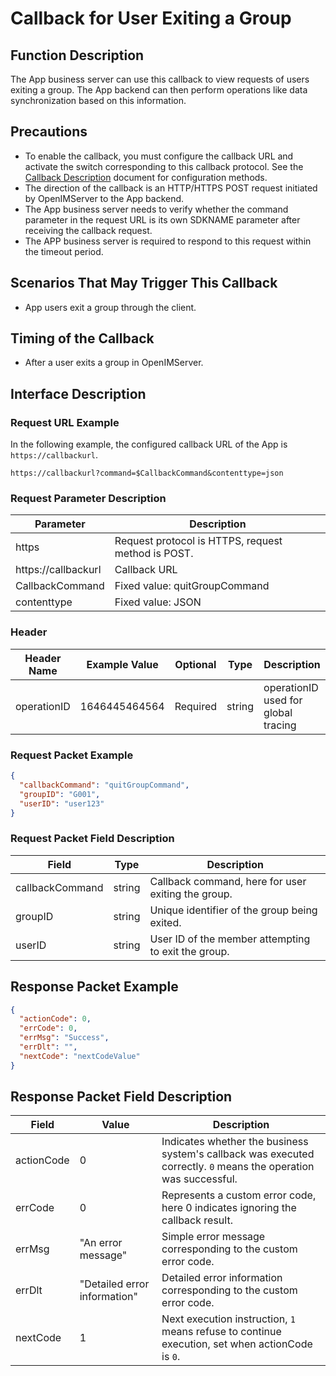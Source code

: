 # Callback for User Exiting a Group

## Function Description
The App business server can use this callback to view requests of users exiting a group. The App backend can then perform operations like data synchronization based on this information.

## Precautions
- To enable the callback, you must configure the callback URL and activate the switch corresponding to this callback protocol. See the [Callback Description](../introduction) document for configuration methods.
- The direction of the callback is an HTTP/HTTPS POST request initiated by OpenIMServer to the App backend.
- The App business server needs to verify whether the command parameter in the request URL is its own SDKNAME parameter after receiving the callback request.
- The APP business server is required to respond to this request within the timeout period.

## Scenarios That May Trigger This Callback
- App users exit a group through the client.

## Timing of the Callback
- After a user exits a group in OpenIMServer.

## Interface Description

### Request URL Example
In the following example, the configured callback URL of the App is `https://callbackurl`.
```plaintext
https://callbackurl?command=$CallbackCommand&contenttype=json
```

### Request Parameter Description

| Parameter            | Description                                     |
|----------------------|-------------------------------------------------|
| https                | Request protocol is HTTPS, request method is POST. |
| https://callbackurl  | Callback URL                                    |
| CallbackCommand      | Fixed value: quitGroupCommand                   |
| contenttype          | Fixed value: JSON                               |

### Header
| Header Name | Example Value  | Optional | Type   | Description                        |
|-------------|----------------|----------|--------|------------------------------------|
| operationID | 1646445464564  | Required | string | operationID used for global tracing |

### Request Packet Example
```json
{
  "callbackCommand": "quitGroupCommand",
  "groupID": "G001",
  "userID": "user123"
}
```

### Request Packet Field Description

| Field           | Type   | Description                               |
|-----------------|--------|-------------------------------------------|
| callbackCommand | string | Callback command, here for user exiting the group. |
| groupID         | string | Unique identifier of the group being exited. |
| userID          | string | User ID of the member attempting to exit the group. |

## Response Packet Example

```json
{
  "actionCode": 0,
  "errCode": 0,
  "errMsg": "Success",
  "errDlt": "",
  "nextCode": "nextCodeValue"
}
```

## Response Packet Field Description

| Field       | Value         | Description                                             |
|-------------|---------------|---------------------------------------------------------|
| actionCode  | 0             | Indicates whether the business system's callback was executed correctly. `0` means the operation was successful. |
| errCode     | 0             | Represents a custom error code, here 0 indicates ignoring the callback result.     |
| errMsg      | "An error message" | Simple error message corresponding to the custom error code. |
| errDlt      | "Detailed error information" | Detailed error information corresponding to the custom error code. |
| nextCode    | 1             | Next execution instruction, `1` means refuse to continue execution, set when actionCode is `0`. |